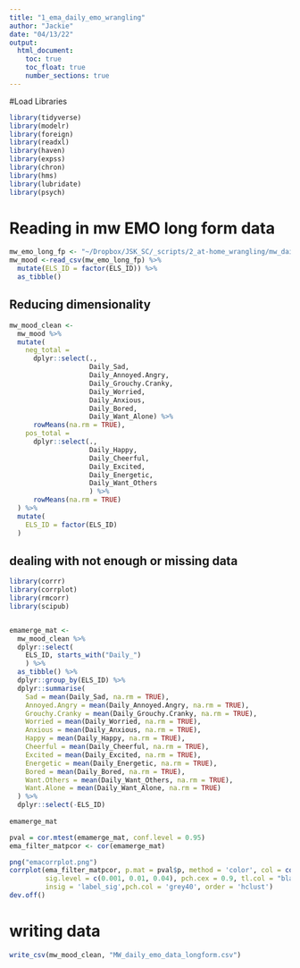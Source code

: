 ```yaml
---
title: "1_ema_daily_emo_wrangling"
author: "Jackie"
date: "04/13/22"
output: 
  html_document:
    toc: true
    toc_float: true
    number_sections: true
---
```


#Load Libraries
```r
library(tidyverse)
library(modelr)
library(foreign)
library(readxl)
library(haven) 
library(expss)
library(chron)
library(hms)
library(lubridate)
library(psych)

```

# Reading in mw EMO long form data

```r
mw_emo_long_fp <- "~/Dropbox/JSK_SC/_scripts/2_at-home_wrangling/mw_daily_emo_longform.csv"
mw_mood <-read_csv(mw_emo_long_fp) %>%
  mutate(ELS_ID = factor(ELS_ID)) %>%
  as_tibble()
```


## Reducing dimensionality

```r

mw_mood_clean <-
  mw_mood %>%
  mutate(
    neg_total =
      dplyr::select(., 
                    Daily_Sad,
                    Daily_Annoyed.Angry,
                    Daily_Grouchy.Cranky,
                    Daily_Worried,
                    Daily_Anxious,
                    Daily_Bored,
                    Daily_Want_Alone) %>%
      rowMeans(na.rm = TRUE),
    pos_total =
      dplyr::select(., 
                    Daily_Happy,
                    Daily_Cheerful,
                    Daily_Excited,
                    Daily_Energetic,
                    Daily_Want_Others
                    ) %>%
      rowMeans(na.rm = TRUE)
  ) %>%
  mutate(
    ELS_ID = factor(ELS_ID)
  ) 
```

## dealing with not enough or missing data  



```r
library(corrr)
library(corrplot)
library(rmcorr)
library(scipub)


emamerge_mat <-
  mw_mood_clean %>%
  dplyr::select(
    ELS_ID, starts_with("Daily_")
    ) %>%
  as_tibble() %>%
  dplyr::group_by(ELS_ID) %>%
  dplyr::summarise(
    Sad = mean(Daily_Sad, na.rm = TRUE),
    Annoyed.Angry = mean(Daily_Annoyed.Angry, na.rm = TRUE),
    Grouchy.Cranky = mean(Daily_Grouchy.Cranky, na.rm = TRUE),
    Worried = mean(Daily_Worried, na.rm = TRUE),
    Anxious = mean(Daily_Anxious, na.rm = TRUE),
    Happy = mean(Daily_Happy, na.rm = TRUE),
    Cheerful = mean(Daily_Cheerful, na.rm = TRUE),
    Excited = mean(Daily_Excited, na.rm = TRUE),
    Energetic = mean(Daily_Energetic, na.rm = TRUE),
    Bored = mean(Daily_Bored, na.rm = TRUE),
    Want.Others = mean(Daily_Want_Others, na.rm = TRUE),
    Want.Alone = mean(Daily_Want_Alone, na.rm = TRUE)
  ) %>%
  dplyr::select(-ELS_ID)
  
emamerge_mat

pval = cor.mtest(emamerge_mat, conf.level = 0.95)
ema_filter_matpcor <- cor(emamerge_mat)

png("emacorrplot.png")
corrplot(ema_filter_matpcor, p.mat = pval$p, method = 'color', col = colorRampPalette(c("blue", "white", "darkorange"))(100), diag = FALSE, type = 'lower',
         sig.level = c(0.001, 0.01, 0.04), pch.cex = 0.9, tl.col = "black",
         insig = 'label_sig',pch.col = 'grey40', order = 'hclust')
dev.off()
```

# writing data
```r
write_csv(mw_mood_clean, "MW_daily_emo_data_longform.csv")
```

